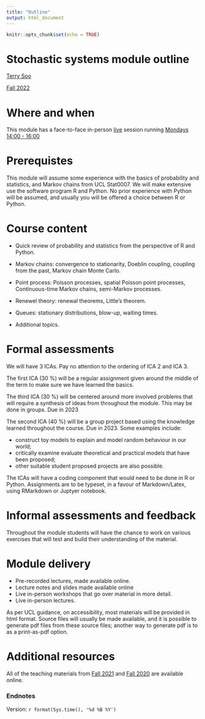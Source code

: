 ```yaml
---
title: "Outline"
output: html_document
---
```


```r
knitr::opts_chunk$set(echo = TRUE)
```


# Stochastic systems module outline 
 [Terry Soo](https://terrysoo.com) 

 [Fall 2022](https://tsoo-math.github.io/ucl3/skeleton-stat9-2022.html) 
 


# Where and when

This module has a face-to-face in-person [live](https://tsoo-math.github.io/ucl2/live0009.html) session running [Mondays 14:00 - 16:00](https://timetable.ucl.ac.uk/tt/moduleTimet.do?firstReq=Y&moduleId=STAT0009&acadYearFl=N)



# Prerequistes

This module will assume some experience with the basics of probability and statistics, and Markov chains from UCL Stat0007.  We will make extensive use the software program R  and Python.  No prior experience with Python will be assumed, and usually you will be offered a choice between R or Python.

# Course content

- Quick review of probability and statistics from the perspective of R and Python.

- Markov chains: convergence to stationarity, Doeblin coupling, coupling from the past, Markov chain Monte Carlo.

- Point process: Poisson processes, spatial Poisson point processes, Continuous-time Markov chains, semi-Markov processes.

- Renewel theory: renewal theorems, Little’s theorem.

- Queues: stationary distributions, blow-up, waiting times.

- Additional topics.

# Formal assessments 

We will have 3 ICAs. Pay no attention to the ordering of ICA 2 and ICA 3.

The first ICA (30 %) will be a regular assignment given around the middle of the term to make sure we have learned the basics.

The third ICA (30 %) will be centered around more involved problems that will require a synthesis of ideas from throughout the module. This may be done in groups. Due in 2023

The second ICA (40 %) will be a group project based using the knowledge learned throughout the course. Due in 2023. Some examples include:

- construct toy models to explain and model random behaviour in our world;
- critically examine evaluate theoretical and practical models that have been proposed;
- other suitable student proposed projects are also possible.

The ICAs will have a coding component that would need to be done in R or Python.   Assignments are to be typeset, in a favour of Markdown/Latex, using RMarkdown or Juptyer notebook. 


# Informal assessments and feedback

Throughout the module students will have the chance to work on various exercises that will test and build their understanding of the material.


# Module delivery

- Pre-recorded lectures, made available online.
- Lecture notes and slides made available online
- Live in-person workshops that go over material in more detail.
- Live in-person lectures.

As per UCL guidance, on accessibility, most materials will be provided in html format.  Source files will usually be made available, and it is possible to generate pdf files from these source files; another way to generate pdf is to as a print-as-pdf option.


#  Additional resources

All of the teaching materials from [Fall 2021](https://nbviewer.org/url/tsoo-math.github.io/ucl2/skeleton2021.ipynb) and [Fall 2020](https://tsoo-math.github.io/ucl/skeleton.html) are available online.


### Endnotes

Version: `r format(Sys.time(), '%d %B %Y')`


<br>
<br>
<br>


